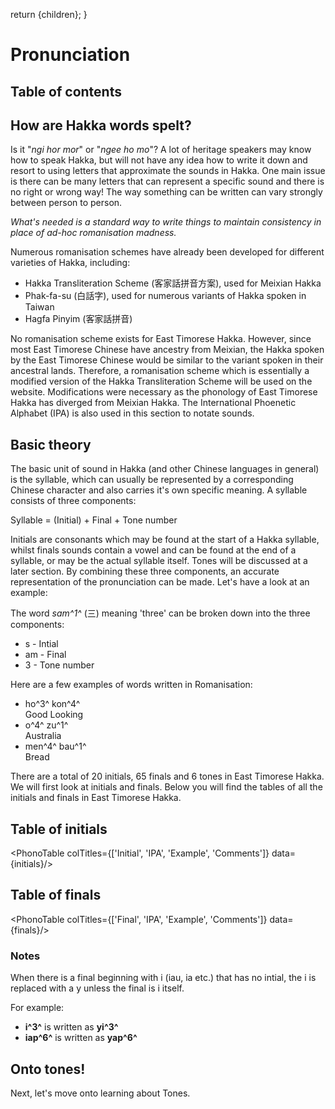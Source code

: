 
  return <MDwrapper>{children}</MDwrapper>;
}

# Pronunciation

## Table of contents

## How are Hakka words spelt?

Is it "*ngi hor mor*" or "*ngee ho mo*"? A lot of heritage speakers may know how 
to speak Hakka, but will not have any idea how to write it down and resort to
using letters that approximate the sounds in Hakka. One main issue is there can 
be many letters that can represent a specific sound and there is no right or 
wrong way! The way something can be written can vary strongly between person to
person. 

*What's needed is a standard way to write things to maintain consistency in place of ad-hoc romanisation madness.*

Numerous romanisation schemes have already been developed for different 
varieties of Hakka, including:

- Hakka Transliteration Scheme (客家話拼音方案), used for Meixian Hakka
- Phak-fa-su (白話字), used for numerous variants of Hakka spoken in Taiwan
- Hagfa Pinyim (客家話拼音)

No romanisation scheme exists for East Timorese Hakka. However, since most East
Timorese Chinese have ancestry from Meixian, the Hakka spoken by the East 
Timorese Chinese would be similar to the variant spoken in their ancestral 
lands. Therefore, a romanisation scheme which is essentially a modified version 
of the Hakka Transliteration Scheme will be used on the website. Modifications 
were necessary as the phonology of East Timorese Hakka has diverged from Meixian 
Hakka. The International Phoenetic Alphabet (IPA) is also used in this section
to notate sounds.

## Basic theory

The basic unit of sound in Hakka (and other Chinese languages in general) is the
syllable, which can usually be represented by a corresponding Chinese character
and also carries it's own specific meaning. A syllable consists of three
components:

<p style={{ textAlign: 'center' }}>Syllable = (Initial) + Final + Tone number</p>

Initials are consonants which may be found at the start of a Hakka syllable,
whilst finals sounds contain a vowel and can be found at the end of a syllable,
or may be the actual syllable itself. Tones will be discussed at a later 
section. By combining these three components, an accurate representation of the 
pronunciation can be made. Let's have a look at an example:

The word *sam^1^* (三) meaning 'three' can be broken down into the three 
components:

- s - Intial
- am - Final
- 3 - Tone number

Here are a few examples of words written in Romanisation:

- ho^3^ kon^4^ <br/> Good Looking
- o^4^ zu^1^ <br/> Australia
- men^4^ bau^1^ <br/> Bread


There are a total of 20 initials, 65 finals and 6 tones in East Timorese Hakka. 
We will first look at initials and finals. Below you will find the tables of all 
the initials and finals in East Timorese Hakka.

## Table of initials

<PhonoTable colTitles={['Initial', 'IPA', 'Example', 'Comments']} data={initials}/>

## Table of finals

<PhonoTable colTitles={['Final', 'IPA', 'Example', 'Comments']} data={finals}/>

### Notes

When there is a final beginning with i (iau, ia etc.) that has no intial, the i 
is replaced with a y unless the final is i itself.

For example:

- **i^3^** is written as **yi^3^**
- **iap^6^** is written as **yap^6^**

## Onto tones!

Next, let's move onto learning about <Link href="/tones">Tones.</Link>